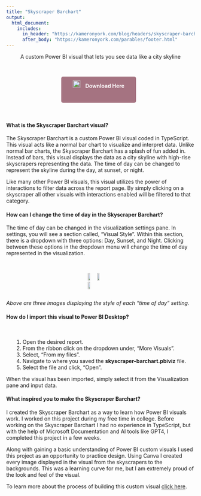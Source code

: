 ```yaml
---
title: "Skyscraper Barchart"
output:
  html_document:
    includes:
      in_header: "https://kameronyork.com/blog/headers/skyscraper-barchart-header.html"
      after_body: "https://kameronyork.com/parables/footer.html"
---
```

<style>
  /* Center alignment for the title, text under the title, and buttons */
  h1, .subtitle-text, .download-button {
    text-align: center;
  }

  /* Left alignment for paragraphs and their titles in the middle of the document */
  h4 {
    text-align: left;
  }
</style>

<div class="subtitle-text">
  <p>A custom Power BI visual that lets you see data like a city skyline</p>
</div>
<br>

<style>
  .download-button {
    display: inline-block; /* Use inline-block to allow setting width */
    width: 180px; /* Set fixed width */
    height: 50px;
    margin-right: 10px;
    background-color: #a57381; /* Purple color */
    color: #ffffff; /* White text color */
    padding: 10px 10px; /* Adjust padding as needed */
    border-radius: 5px; /* Rounded corners */
    text-decoration: none; /* Remove underline */
    font-weight: bold;
    text-align: center; /* Center text horizontally */
    line-height: 30px; /* Center text vertically */
  }
  
  .download-button:hover {
  color: #623f4a; /* Change text color on hover */
  }

  .download-button img {
    width: 20px; /* Adjust image size as needed */
    margin-right: 10px; /* Add space between image and text */
  }
  /* Apply styling to larger images */
  .large-image {
    width: 75%; /* Set the width of the images to 75% of their current size */
    display: block; /* Center the images */
    margin: 0 auto; /* Center the images */
    border: 2px solid #f0f0f0;
  }

  /* Apply styling to Chrome and Edge icons */
  .download-button img {
    width: 20px; /* Adjust image size as needed */
    margin-right: 10px; /* Add space between image and text */
  }

  @media (max-width: 600px) {
  .download-button {
    display: block; /* Change to block-level element */
    margin: 0 auto; /* Center the buttons horizontally */
    width: 180px; /* Set fixed width */
    height: 50px;
    margin-bottom: 10px; /* Add spacing between buttons */
    background-color: #a57381; /* Purple color */
    color: #ffffff; /* White text color */
    padding: 10px 10px; /* Adjust padding as needed */
    border-radius: 5px; /* Rounded corners */
    text-decoration: none; /* Remove underline */
    font-weight: bold;
    text-align: center; /* Center text horizontally */
    line-height: 30px; /* Center text vertically */
  }
  
  .download-button:hover {
  color: #623f4a; /* Change text color on hover */
  }
}

  .indented {
    padding-left: 15pt;
    padding-right: 15pt;
  }
</style>

<div class="subtitle-text">
  <a href="https://kameronyork.com/docs/skyscraper-barchart.pbiviz" class="download-button">
    <img src="https://kameronyork.com/docs/assets/powerbi-logo.png" alt="Google Chrome Logo">
    Download Here
  </a>
</div>

<br>

#### What is the Skyscraper Barchart visual?

The Skyscraper Barchart is a custom Power BI visual coded in TypeScript.  This visual acts like a normal bar chart to visualize and interpret data.  Unlike normal bar charts, the Skyscraper Barchart has a splash of fun added in.  Instead of bars, this visual displays the data as a city skyline with high-rise skyscrapers representing the data.  The time of day can be changed to represent the skyline during the day, at sunset, or night.  

Like many other Power BI visuals, this visual utilizes the power of interactions to filter data across the report page.  By simply clicking on a skyscraper all other visuals with interactions enabled will be filtered to that category.  

#### How can I change the time of day in the Skyscraper Barchart?

The time of day can be changed in the visualization settings pane.  In settings, you will see a section called, "Visual Style".  Within this section, there is a dropdown with three options:  Day, Sunset, and Night.  Clicking between these options in the dropdown menu will change the time of day represented in the visualization.  

<br>
<div style="display: flex; justify-content: space-around; align-items: center;">
  <img src="https://kameronyork.com/docs/assets/scraper-day-example.png" style="width: 30%; margin-right: 1%;">
  <img src="https://kameronyork.com/docs/assets/scraper-sunset-example.png" style="width: 30%; margin-right: 1%;">
  <img src="https://kameronyork.com/docs/assets/scraper-night-example.png" style="width: 30%;">
</div>
<i>Above are three images displaying the style of each "time of day" setting.</i>


#### How do I import this visual to Power BI Desktop?
<br>

<div class="indented">
1. Open the desired report.
2. From the ribbon click on the dropdown under, "More Visuals".
3. Select, "From my files".
4. Navigate to where you saved the <b>skyscraper-barchart.pbiviz</b> file.
5. Select the file and click, "Open".
</div>

When the visual has been imported, simply select it from the Visualization pane and input data.

#### What inspired you to make the Skyscraper Barchart?

I created the Skyscraper Barchart as a way to learn how Power BI visuals work.  I worked on this project during my free time in college.  Before working on the Skyscraper Barchart I had no experience in TypeScript, but with the help of Microsoft Documentation and AI tools like GPT4, I completed this project in a few weeks.

Along with gaining a basic understanding of Power BI custom visuals I used this project as an opportunity to practice design.  Using Canva I created every image displayed in the visual from the skyscrapers to the backgrounds.  This was a learning curve for me, but I am extremely proud of the look and feel of the visual.

To learn more about the process of building this custom visual [click here](https://kameronyork.com/blog/building-skyscraper-barchart.html).
<br>
<br>